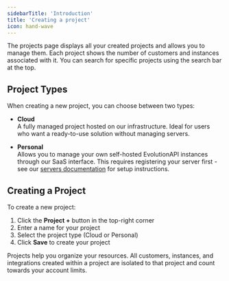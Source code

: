```yaml
---
sidebarTitle: 'Introduction'
title: 'Creating a project'
icon: hand-wave
---
```


The projects page displays all your created projects and allows you to manage them. Each project shows the number of customers and instances associated with it. You can search for specific projects using the search bar at the top.

## Project Types

When creating a new project, you can choose between two types:

- **Cloud**  
  A fully managed project hosted on our infrastructure. Ideal for users who want a ready-to-use solution without managing servers.

- **Personal**  
  Allows you to manage your own self-hosted EvolutionAPI instances through our SaaS interface. This requires registering your server first - see our <a href="/servers/newserver">servers documentation</a> for setup instructions.

## Creating a Project

To create a new project:

1. Click the **Project +** button in the top-right corner
2. Enter a name for your project
3. Select the project type (Cloud or Personal)
4. Click **Save** to create your project

<Note>Projects help you organize your resources. All customers, instances, and integrations created within a project are isolated to that project and count towards your account limits.</Note>



